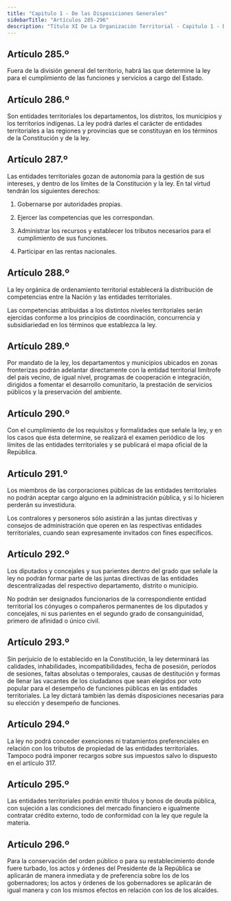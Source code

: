 ```yaml
---
title: "Capitulo 1 - De las Disposiciones Generales"
sidebarTitle: "Artículos 285-296"
description: "Título XI De La Organización Territorial - Capitulo 1 - De las Disposiciones Generales"
---
```


## Artículo 285.º

Fuera de la división general del territorio, habrá las que determine la ley para el cumplimiento de las funciones y servicios a cargo del Estado.

## Artículo 286.º

Son entidades territoriales los departamentos, los distritos, los municipios y los territorios indígenas. La ley podrá darles el carácter de entidades territoriales a las regiones y provincias que se constituyan en los términos de la Constitución y de la ley.

## Artículo 287.º

Las entidades territoriales gozan de autonomía para la gestión de sus intereses, y dentro de los límites de la Constitución y la ley. En tal virtud tendrán los siguientes derechos:

1. Gobernarse por autoridades propias.

2. Ejercer las competencias que les correspondan.

3. Administrar los recursos y establecer los tributos necesarios para el cumplimiento de sus funciones.

4. Participar en las rentas nacionales.

## Artículo 288.º

La ley orgánica de ordenamiento territorial establecerá la distribución de competencias entre la Nación y las entidades territoriales.

Las competencias atribuidas a los distintos niveles territoriales serán ejercidas conforme a los principios de coordinación, concurrencia y subsidiariedad en los términos que establezca la ley.

## Artículo 289.º

Por mandato de la ley, los departamentos y municipios ubicados en zonas fronterizas podrán adelantar directamente con la entidad territorial limítrofe del país vecino, de igual nivel, programas de cooperación e integración, dirigidos a fomentar el desarrollo comunitario, la prestación de servicios públicos y la preservación del ambiente.

## Artículo 290.º

Con el cumplimiento de los requisitos y formalidades que señale la ley, y en los casos que ésta determine, se realizará el examen periódico de los límites de las entidades territoriales y se publicará el mapa oficial de la República.

## Artículo 291.º

Los miembros de las corporaciones públicas de las entidades territoriales no podrán aceptar cargo alguno en la administración pública, y si lo hicieren perderán su investidura.

Los contralores y personeros sólo asistirán a las juntas directivas y consejos de administración que operen en las respectivas entidades territoriales, cuando sean expresamente invitados con fines específicos.

## Artículo 292.º

Los diputados y concejales y sus parientes dentro del grado que señale la ley no podrán formar parte de las juntas directivas de las entidades descentralizadas del respectivo departamento, distrito o municipio.

No podrán ser designados funcionarios de la correspondiente entidad territorial los cónyuges o compañeros permanentes de los diputados y concejales, ni sus parientes en el segundo grado de consanguinidad, primero de afinidad o único civil.

## Artículo 293.º

Sin perjuicio de lo establecido en la Constitución, la ley determinará las calidades, inhabilidades, incompatibilidades, fecha de posesión, períodos de sesiones, faltas absolutas o temporales, causas de destitución y formas de llenar las vacantes de los ciudadanos que sean elegidos por voto popular para el desempeño de funciones públicas en las entidades territoriales. La ley dictará también las demás disposiciones necesarias para su elección y desempeño de funciones.

## Artículo 294.º

La ley no podrá conceder exenciones ni tratamientos preferenciales en relación con los tributos de propiedad de las entidades territoriales. Tampoco podrá imponer recargos sobre sus impuestos salvo lo dispuesto en el artículo 317.

## Artículo 295.º

Las entidades territoriales podrán emitir títulos y bonos de deuda pública, con sujeción a las condiciones del mercado financiero e igualmente contratar crédito externo, todo de conformidad con la ley que regule la materia.

## Artículo 296.º

Para la conservación del orden público o para su restablecimiento donde fuere turbado, los actos y órdenes del Presidente de la República se aplicarán de manera inmediata y de preferencia sobre los de los gobernadores; los actos y órdenes de los gobernadores se aplicarán de igual manera y con los mismos efectos en relación con los de los alcaldes.
